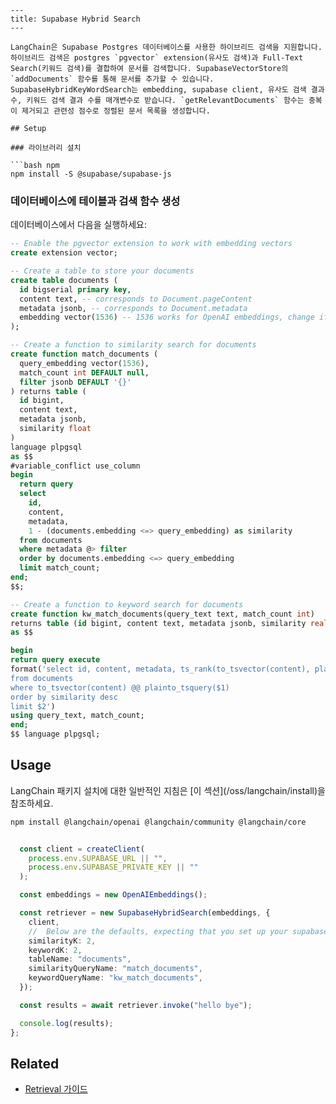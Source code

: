 ```mdx
---
title: Supabase Hybrid Search
---

LangChain은 Supabase Postgres 데이터베이스를 사용한 하이브리드 검색을 지원합니다. 하이브리드 검색은 postgres `pgvector` extension(유사도 검색)과 Full-Text Search(키워드 검색)를 결합하여 문서를 검색합니다. SupabaseVectorStore의 `addDocuments` 함수를 통해 문서를 추가할 수 있습니다. SupabaseHybridKeyWordSearch는 embedding, supabase client, 유사도 검색 결과 수, 키워드 검색 결과 수를 매개변수로 받습니다. `getRelevantDocuments` 함수는 중복이 제거되고 관련성 점수로 정렬된 문서 목록을 생성합니다.

## Setup

### 라이브러리 설치

```bash npm
npm install -S @supabase/supabase-js
```
### 데이터베이스에 테이블과 검색 함수 생성

데이터베이스에서 다음을 실행하세요:

```sql
-- Enable the pgvector extension to work with embedding vectors
create extension vector;

-- Create a table to store your documents
create table documents (
  id bigserial primary key,
  content text, -- corresponds to Document.pageContent
  metadata jsonb, -- corresponds to Document.metadata
  embedding vector(1536) -- 1536 works for OpenAI embeddings, change if needed
);

-- Create a function to similarity search for documents
create function match_documents (
  query_embedding vector(1536),
  match_count int DEFAULT null,
  filter jsonb DEFAULT '{}'
) returns table (
  id bigint,
  content text,
  metadata jsonb,
  similarity float
)
language plpgsql
as $$
#variable_conflict use_column
begin
  return query
  select
    id,
    content,
    metadata,
    1 - (documents.embedding <=> query_embedding) as similarity
  from documents
  where metadata @> filter
  order by documents.embedding <=> query_embedding
  limit match_count;
end;
$$;

-- Create a function to keyword search for documents
create function kw_match_documents(query_text text, match_count int)
returns table (id bigint, content text, metadata jsonb, similarity real)
as $$

begin
return query execute
format('select id, content, metadata, ts_rank(to_tsvector(content), plainto_tsquery($1)) as similarity
from documents
where to_tsvector(content) @@ plainto_tsquery($1)
order by similarity desc
limit $2')
using query_text, match_count;
end;
$$ language plpgsql;
```
## Usage

<Tip>
LangChain 패키지 설치에 대한 일반적인 지침은 [이 섹션](/oss/langchain/install)을 참조하세요.
</Tip>

```bash npm
npm install @langchain/openai @langchain/community @langchain/core
```

```typescript

  const client = createClient(
    process.env.SUPABASE_URL || "",
    process.env.SUPABASE_PRIVATE_KEY || ""
  );

  const embeddings = new OpenAIEmbeddings();

  const retriever = new SupabaseHybridSearch(embeddings, {
    client,
    //  Below are the defaults, expecting that you set up your supabase table and functions according to the guide above. Please change if necessary.
    similarityK: 2,
    keywordK: 2,
    tableName: "documents",
    similarityQueryName: "match_documents",
    keywordQueryName: "kw_match_documents",
  });

  const results = await retriever.invoke("hello bye");

  console.log(results);
};
```

## Related

- [Retrieval 가이드](/oss/langchain/retrieval)
```